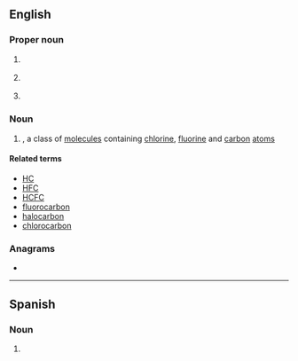 ==English==

===Proper noun===
{{en-proper noun}}

# {{lb|en|soccer}} {{initialism of|en|{{w|Chelsea Football Club}}}}
# {{lb|en|US}} {{init of|en|{{w|Combined Federal Campaign}}}}
# {{lb|en|business}} {{init of|en|{{w|Controlled Foreign Corporation}}}}

===Noun===
{{en-noun}}

# {{lb|en|organic chemistry}} {{initialism of|en|chlorofluorocarbon}}, a class of [[molecule]]s containing [[chlorine]], [[fluorine]] and [[carbon]] [[atom]]s

====Related terms====
{{sense|chlorofluorocarbon}}
* [[HC]]
* [[HFC]]
* [[HCFC]]
* [[fluorocarbon]]
* [[halocarbon]]
* [[chlorocarbon]]

===Anagrams===
* {{anagrams|en|a=ccf|CCF|Ccf|FCC|ccf|fcc}}

----

==Spanish==
{{wikipedia}}

===Noun===
{{es-noun|m|CFC}}

# {{lb|es|organic chemistry}} {{initialism of|es|clorofluorocarbono}}